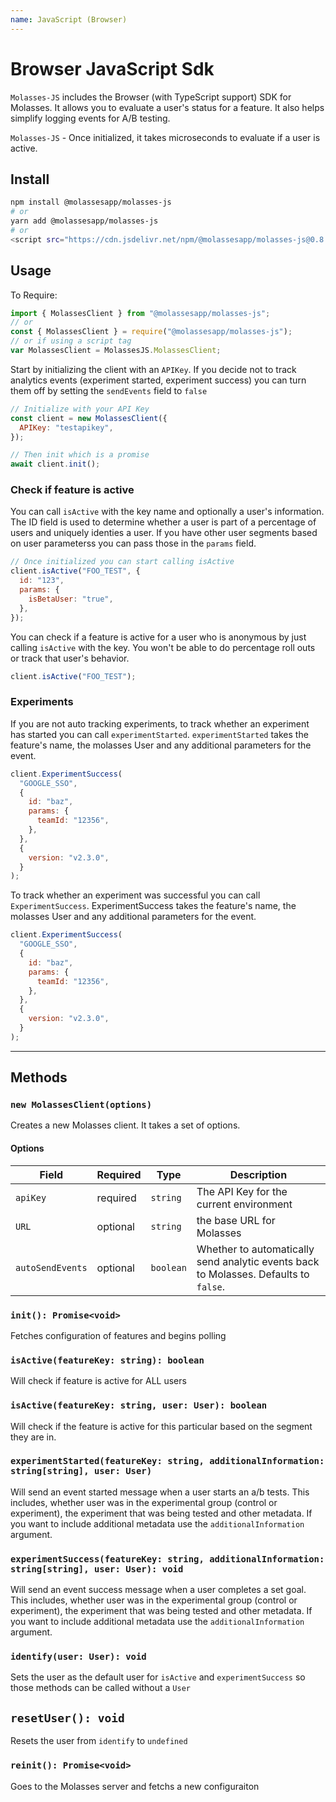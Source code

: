 ```yaml
---
name: JavaScript (Browser)
---
```



# Browser JavaScript Sdk

`Molasses-JS` includes the Browser (with TypeScript support) SDK for Molasses. It allows you to evaluate a user's status for a feature. It also helps simplify logging events for A/B testing.

`Molasses-JS` - Once initialized, it takes microseconds to evaluate if a user is active.

## Install

```bash
npm install @molassesapp/molasses-js
# or
yarn add @molassesapp/molasses-js
# or
<script src="https://cdn.jsdelivr.net/npm/@molassesapp/molasses-js@0.8.0/dist/index.min.js"></script>
```

## Usage

To Require:

```js
import { MolassesClient } from "@molassesapp/molasses-js";
// or
const { MolassesClient } = require("@molassesapp/molasses-js");
// or if using a script tag
var MolassesClient = MolassesJS.MolassesClient;
```

Start by initializing the client with an `APIKey`. If you decide not to track analytics events (experiment started, experiment success) you can turn them off by setting the `sendEvents` field to `false`

```js
// Initialize with your API Key
const client = new MolassesClient({
  APIKey: "testapikey",
});

// Then init which is a promise
await client.init();
```

### Check if feature is active

You can call `isActive` with the key name and optionally a user's information. The ID field is used to determine whether a user is part of a percentage of users and uniquely identies a user. If you have other user segments based on user parameterss you can pass those in the `params` field.

```js
// Once initialized you can start calling isActive
client.isActive("FOO_TEST", {
  id: "123",
  params: {
    isBetaUser: "true",
  },
});
```

You can check if a feature is active for a user who is anonymous by just calling `isActive` with the key. You won't be able to do percentage roll outs or track that user's behavior.

```js
client.isActive("FOO_TEST");
```

### Experiments

If you are not auto tracking experiments, to track whether an experiment has started you can call `experimentStarted`. `experimentStarted` takes the feature's name, the molasses User and any additional parameters for the event.

```js
client.ExperimentSuccess(
  "GOOGLE_SSO",
  {
    id: "baz",
    params: {
      teamId: "12356",
    },
  },
  {
    version: "v2.3.0",
  }
);
```

To track whether an experiment was successful you can call `ExperimentSuccess`. ExperimentSuccess takes the feature's name, the molasses User and any additional parameters for the event.

```js
client.ExperimentSuccess(
  "GOOGLE_SSO",
  {
    id: "baz",
    params: {
      teamId: "12356",
    },
  },
  {
    version: "v2.3.0",
  }
);
```

---

## Methods

### `new MolassesClient(options)`

Creates a new Molasses client. It takes a set of options.

#### Options

| Field            | Required | Type      | Description                                                                          |
| ---------------- | -------- | --------- | ------------------------------------------------------------------------------------ |
| `apiKey`         | required | `string`  | The API Key for the current environment                                              |
| `URL`            | optional | `string`  | the base URL for Molasses                                                            |
| `autoSendEvents` | optional | `boolean` | Whether to automatically send analytic events back to Molasses. Defaults to `false`. |

### `init(): Promise<void>`

Fetches configuration of features and begins polling

### `isActive(featureKey: string): boolean`

Will check if feature is active for ALL users

### `isActive(featureKey: string, user: User): boolean`

Will check if the feature is active for this particular based on the segment they are in.

### `experimentStarted(featureKey: string, additionalInformation: string[string], user: User)`

Will send an event started message when a user starts an a/b tests. This includes, whether user was in the experimental group (control or experiment), the experiment that was being tested and other metadata. If you want to include additional metadata use the `additionalInformation` argument.

### `experimentSuccess(featureKey: string, additionalInformation: string[string], user: User): void`

Will send an event success message when a user completes a set goal. This includes, whether user was in the experimental group (control or experiment), the experiment that was being tested and other metadata. If you want to include additional metadata use the `additionalInformation` argument.

### `identify(user: User): void`

Sets the user as the default user for `isActive` and `experimentSuccess` so those methods can be called without a `User`

## `resetUser(): void`

Resets the user from `identify` to `undefined`

### `reinit(): Promise<void>`

Goes to the Molasses server and fetchs a new configuraiton
